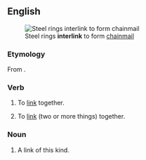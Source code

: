 ==English==
[[Image:Baidana rings.JPG|thumb|right|Steel rings '''interlink''' to form [[chainmail]]]]

===Etymology===
From {{prefix|inter|link|lang=en}}.

===Verb===
{{en-verb}}

# {{lb|en|intransitive}} To [[link]] together.
# {{lb|en|transitive}} To [[link]] (two or more things) together.

===Noun===
{{en-noun}}

# A link of this kind.